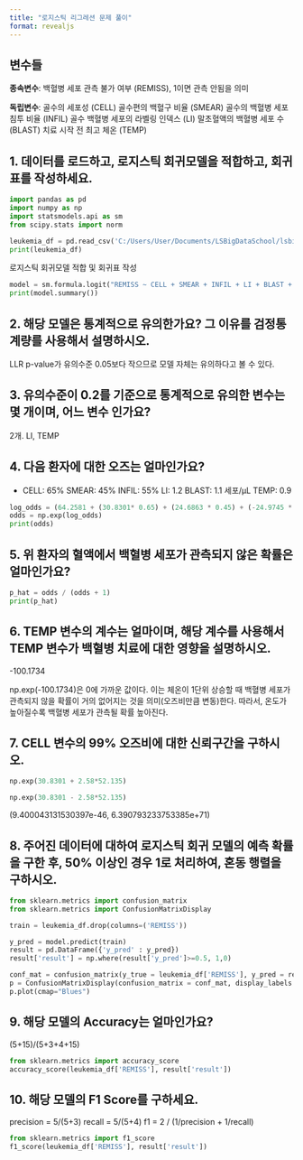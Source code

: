 ```yaml
---
title: "로지스틱 리그레션 문제 풀이"
format: revealjs
---
```




## 변수들

**종속변수**: 백혈병 세포 관측 불가 여부 (REMISS), 1이면 관측 안됨을 의미

**독립변수**:
    골수의 세포성 (CELL)
    골수편의 백혈구 비율 (SMEAR)
    골수의 백혈병 세포 침투 비율 (INFIL)
    골수 백혈병 세포의 라벨링 인덱스 (LI)
    말초혈액의 백혈병 세포 수 (BLAST)
    치료 시작 전 최고 체온 (TEMP)

## 1. 데이터를 로드하고, 로지스틱 회귀모델을 적합하고, 회귀 표를 작성하세요.

```python
import pandas as pd
import numpy as np
import statsmodels.api as sm
from scipy.stats import norm

leukemia_df = pd.read_csv('C:/Users/User/Documents/LSBigDataSchool/lsbigdata_project1/Data/leukemia_remission.txt', delimiter='\t')
print(leukemia_df)
```

로지스틱 회귀모델 적합 및 회귀표 작성

```python
model = sm.formula.logit("REMISS ~ CELL + SMEAR + INFIL + LI + BLAST + TEMP", data=leukemia_df).fit()
print(model.summary())
```

## 2. 해당 모델은 통계적으로 유의한가요? 그 이유를 검정통계량를 사용해서 설명하시오.

LLR p-value가 유의수준 0.05보다 작으므로 모델 자체는 유의하다고 볼 수 있다.

## 3. 유의수준이 0.2를 기준으로 통계적으로 유의한 변수는 몇 개이며, 어느 변수 인가요?

2개. LI, TEMP

## 4. 다음 환자에 대한 오즈는 얼마인가요? 
- CELL: 65% SMEAR: 45% INFIL: 55% LI: 1.2 BLAST: 1.1 세포/μL TEMP: 0.9

```python
log_odds = (64.2581 + (30.8301* 0.65) + (24.6863 * 0.45) + (-24.9745 * 0.55) + (4.3605*1.2) + (-0.0115 * 1.1) + (-100.1734 * 0.9))
odds = np.exp(log_odds)
print(odds)
```

## 5. 위 환자의 혈액에서 백혈병 세포가 관측되지 않은 확률은 얼마인가요?

```python
p_hat = odds / (odds + 1)
print(p_hat)
```

## 6. TEMP 변수의 계수는 얼마이며, 해당 계수를 사용해서 TEMP 변수가 백혈병 치료에 대한 영향을 설명하시오.

-100.1734

np.exp(-100.1734)은 0에 가까운 값이다. 이는 체온이 1단위 상승할 때 백혈병 세포가 관측되지 않을 확률이 거의 없어지는 것을 의미(오즈비만큼 변동)한다. 따라서, 온도가 높아질수록 백혈병 세포가 관측될 확률 높아진다.

## 7. CELL 변수의 99% 오즈비에 대한 신뢰구간을 구하시오.

```python
np.exp(30.8301 + 2.58*52.135)
```

```python
np.exp(30.8301 - 2.58*52.135)
```

(9.400043131530397e-46, 6.390793233753385e+71)

## 8. 주어진 데이터에 대하여 로지스틱 회귀 모델의 예측 확률을 구한 후, 50% 이상인 경우 1로 처리하여, 혼동 행렬을 구하시오.

```python
from sklearn.metrics import confusion_matrix
from sklearn.metrics import ConfusionMatrixDisplay

train = leukemia_df.drop(columns=('REMISS'))

y_pred = model.predict(train)
result = pd.DataFrame({'y_pred' : y_pred})
result['result'] = np.where(result['y_pred']>=0.5, 1,0)

conf_mat = confusion_matrix(y_true = leukemia_df['REMISS'], y_pred = result['result'], labels=[1,0])
p = ConfusionMatrixDisplay(confusion_matrix = conf_mat, display_labels = ('1', '0'))
p.plot(cmap="Blues")
```

## 9. 해당 모델의 Accuracy는 얼마인가요?
(5+15)/(5+3+4+15)

```python
from sklearn.metrics import accuracy_score
accuracy_score(leukemia_df['REMISS'], result['result'])
```

## 10. 해당 모델의 F1 Score를 구하세요.
precision = 5/(5+3)
recall = 5/(5+4)
f1 = 2 / (1/precision + 1/recall)

```python
from sklearn.metrics import f1_score
f1_score(leukemia_df['REMISS'], result['result'])
```